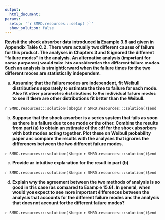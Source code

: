 ```yaml
---
output:
  html_document:
params:
  setup: '`r SMRD.resources:::setup( )`'
  show_solution: false
---
```


__Revisit the shock absorber data introduced in Example 3.8 and given in Appendix Table C.2.  There were actually two different causes of failure for this product.  The analyses in Chapters 3 and 8 ignored the different "failure modes" in the analysis.  An alternative analysis (important for some purposes) would take into consideration the different failure modes.  Such an analysis is straightforward when the failure times for the two different modes are statistically independent.__

a. __Assuming that the failure modes are independent, fit Weibull distributions separately to estimate the time to failure for each mode.  Also fit other parametric distributions to the individual failure modes to see if there are other distributions fit better than the Weibull.__

`r SMRD.resources:::solution()$begin`
`r SMRD.resources:::solution()$end`

b. __Suppose that the shock absorber is a series system that fails as soon as there is a failure due to one mode or the other.  Combine the results from part (a) to obtain an estimate of the cdf for the shock absorbers with both modes acting together.  Plot these on Weibull probability paper and compare the results with the analyses that ignores the differences between the two different failure modes.__

`r SMRD.resources:::solution()$begin`
`r SMRD.resources:::solution()$end`

c. __Provide an intuitive explanation for the result in part (b)__

`r SMRD.resources:::solution()$begin`
`r SMRD.resources:::solution()$end`

d. __Explain why the agreement between the two methods of analysis is so good in this case (as compared to Example 15.6). In general, when would you expect to see more important differences between the analysis that accounts for the different failure modes and the analysis that does not account for the different failure modes?__

`r SMRD.resources:::solution()$begin`
`r SMRD.resources:::solution()$end`
